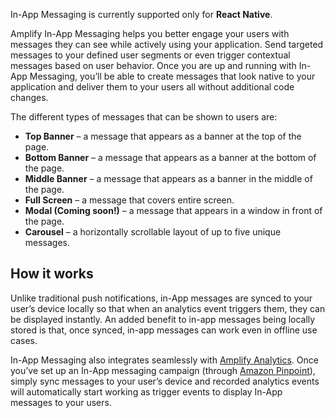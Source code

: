 <Callout >

In-App Messaging is currently supported only for **React Native**.

</Callout>


Amplify In-App Messaging helps you better engage your users with messages they can see while actively using your application. Send targeted messages to your defined user segments or even trigger contextual messages based on user behavior. Once you are up and running with In-App Messaging, you’ll be able to create messages that look native to your application and deliver them to your users all without additional code changes.

The different types of messages that can be shown to users are:

- **Top Banner** – a message that appears as a banner at the top of the page.
- **Bottom Banner** – a message that appears as a banner at the bottom of the page.
- **Middle Banner** – a message that appears as a banner in the middle of the page.
- **Full Screen** – a message that covers entire screen.
- **Modal (Coming soon!)** – a message that appears in a window in front of the page.
- **Carousel** – a horizontally scrollable layout of up to five unique messages.

## How it works

Unlike traditional push notifications, in-App messages are synced to your user’s device locally so that when an analytics event triggers them, they can be displayed instantly. An added benefit to in-app messages being locally stored is that, once synced, in-app messages can work even in offline use cases.

In-App Messaging also integrates seamlessly with [Amplify Analytics](https://docs.amplify.aws/lib/analytics/getting-started/q/platform/js/). Once you’ve set up an In-App messaging campaign (through [Amazon Pinpoint](https://aws.amazon.com/pinpoint/)), simply sync messages to your user’s device and recorded analytics events will automatically start working as trigger events to display In-App messages to your users.
